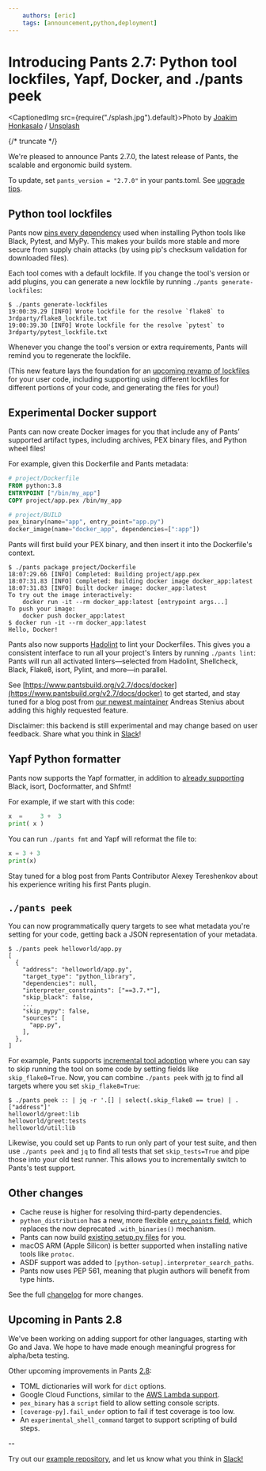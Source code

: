 ```yaml
---
    authors: [eric]
    tags: [announcement,python,deployment]
---
```


# Introducing Pants 2.7: Python tool lockfiles, Yapf, Docker, and ./pants peek

<CaptionedImg src={require("./splash.jpg").default}>Photo by [Joakim Honkasalo](https://unsplash.com/@jhonkasalo?utm_source=ghost&utm_medium=referral&utm_campaign=api-credit) / [Unsplash](https://unsplash.com/?utm_source=ghost&utm_medium=referral&utm_campaign=api-credit)</CaptionedImg>

{/* truncate */}

We're pleased to announce Pants 2.7.0, the latest release of Pants, the scalable and ergonomic build system.

To update, set `pants_version = "2.7.0"` in your pants.toml. See [upgrade tips](https://www.pantsbuild.org/docs/upgrade-tips).

## Python tool lockfiles

Pants now [pins every dependency](https://www.pantsbuild.org/v2.7/docs/python-third-party-dependencies#tool-lockfiles) used when installing Python tools like Black, Pytest, and MyPy. This makes your builds more stable and more secure from supply chain attacks (by using pip's checksum validation for downloaded files).

Each tool comes with a default lockfile. If you change the tool's version or add plugins, you can generate a new lockfile by running `./pants generate-lockfiles`:

```
$ ./pants generate-lockfiles
19:00:39.29 [INFO] Wrote lockfile for the resolve `flake8` to 3rdparty/flake8_lockfile.txt
19:00:39.30 [INFO] Wrote lockfile for the resolve `pytest` to 3rdparty/pytest_lockfile.txt
```

Whenever you change the tool's version or extra requirements, Pants will remind you to regenerate the lockfile.

(This new feature lays the foundation for an [upcoming revamp of lockfiles](https://github.com/pantsbuild/pants/issues/12314) for your user code, including supporting using different lockfiles for different portions of your code, and generating the files for you!)

## Experimental Docker support

Pants can now create Docker images for you that include any of Pants’ supported artifact types, including archives, PEX binary files, and Python wheel files!

For example, given this Dockerfile and Pants metadata:

```dockerfile
# project/Dockerfile
FROM python:3.8
ENTRYPOINT ["/bin/my_app"]
COPY project/app.pex /bin/my_app
```

```python
# project/BUILD
pex_binary(name="app", entry_point="app.py")
docker_image(name="docker_app", dependencies=[":app"])
```

Pants will first build your PEX binary, and then insert it into the Dockerfile's context.

```
$ ./pants package project/Dockerfile
18:07:29.66 [INFO] Completed: Building project/app.pex
18:07:31.83 [INFO] Completed: Building docker image docker_app:latest
18:07:31.83 [INFO] Built docker image: docker_app:latest
To try out the image interactively:
    docker run -it --rm docker_app:latest [entrypoint args...]
To push your image:
    docker push docker_app:latest
$ docker run -it --rm docker_app:latest
Hello, Docker!
```

Pants also now supports [Hadolint](https://github.com/hadolint/hadolint) to lint your Dockerfiles. This gives you a consistent interface to run all your project's linters by running `./pants lint`: Pants will run all activated linters—selected from Hadolint, Shellcheck, Black, Flake8, isort, Pylint, and more—in parallel.

See [https://www.pantsbuild.org/v2.7/docs/docker](https://www.pantsbuild.org/v2.7/docs/docker) to get started, and stay tuned for a blog post from [our newest maintainer](../2021-09-14-meet-our-newest-maintainer-andreas-stenius/index.mdx) Andreas Stenius about adding this highly requested feature.

Disclaimer: this backend is still experimental and may change based on user feedback. Share what you think in [Slack](https://www.pantsbuild.org/docs/getting-help)!

## Yapf Python formatter

Pants now supports the Yapf formatter, in addition to [already supporting](https://www.pantsbuild.org/v2.7/docs/python-linters-and-formatters) Black, isort, Docformatter, and Shfmt!

For example, if we start with this code:

```python
x  =     3 +  3
print( x )
```

You can run `./pants fmt` and Yapf will reformat the file to:

```python
x = 3 + 3
print(x)
```

Stay tuned for a blog post from Pants Contributor Alexey Tereshenkov about his experience writing his first Pants plugin.

## `./pants peek`

You can now programmatically query targets to see what metadata you're setting for your code, getting back a JSON representation of your metadata.

```
$ ./pants peek helloworld/app.py
[
  {
    "address": "helloworld/app.py",
    "target_type": "python_library",
    "dependencies": null,
    "interpreter_constraints": ["==3.7.*"],
    "skip_black": false,
    ...
    "skip_mypy": false,
    "sources": [
      "app.py",
    ],
  },
]
```

For example, Pants supports [incremental tool adoption](../2021-05-20-introducing-pants-2-5/index.mdx) where you can say to skip running the tool on some code by setting fields like `skip_flake8=True`. Now, you can combine `./pants peek` with [jq](https://stedolan.github.io/jq/) to find all targets where you set `skip_flake8=True`:

```
$ ./pants peek :: | jq -r '.[] | select(.skip_flake8 == true) | .["address"]'
helloworld/greet:lib
helloworld/greet:tests
helloworld/util:lib
```

Likewise, you could set up Pants to run only part of your test suite, and then use `./pants peek` and `jq` to find all tests that set `skip_tests=True` and pipe those into your old test runner. This allows you to incrementally switch to Pants's test support.

## Other changes

- Cache reuse is higher for resolving third-party dependencies.
- `python_distribution` has a new, more flexible [`entry_points` field](https://www.pantsbuild.org/v2.7/docs/python-distributions#using-a-generated-setuppy), which replaces the now deprecated `.with_binaries()` mechanism.
- Pants can now build [existing setup.py files](https://www.pantsbuild.org/v2.7/docs/python-distributions#using-an-existing-setuppy) for you.
- macOS ARM (Apple Silicon) is better supported when installing native tools like `protoc`.
- ASDF support was added to `[python-setup].interpreter_search_paths`.
- Pants now uses PEP 561, meaning that plugin authors will benefit from type hints.

See the full [changelog](https://github.com/pantsbuild/pants/blob/main/src/python/pants/notes/2.7.x.md) for more changes.

## Upcoming in Pants 2.8

We've been working on adding support for other languages, starting with Go and Java. We hope to have made enough meaningful progress for alpha/beta testing.

Other upcoming improvements in Pants [2.8](https://github.com/pantsbuild/pants/blob/main/src/python/pants/notes/2.8.x.md):

- TOML dictionaries will work for `dict` options.
- Google Cloud Functions, similar to the [AWS Lambda support](https://www.pantsbuild.org/v2.7/docs/awslambda-python).
- `pex_binary` has a `script` field to allow setting console scripts.
- `[coverage-py].fail_under` option to fail if test coverage is too low.
- An `experimental_shell_command` target to support scripting of build steps.

\--

Try out our [example repository](https://github.com/pantsbuild/example-python/), and let us know what you think in [Slack!](https://www.pantsbuild.org/docs/getting-help)
